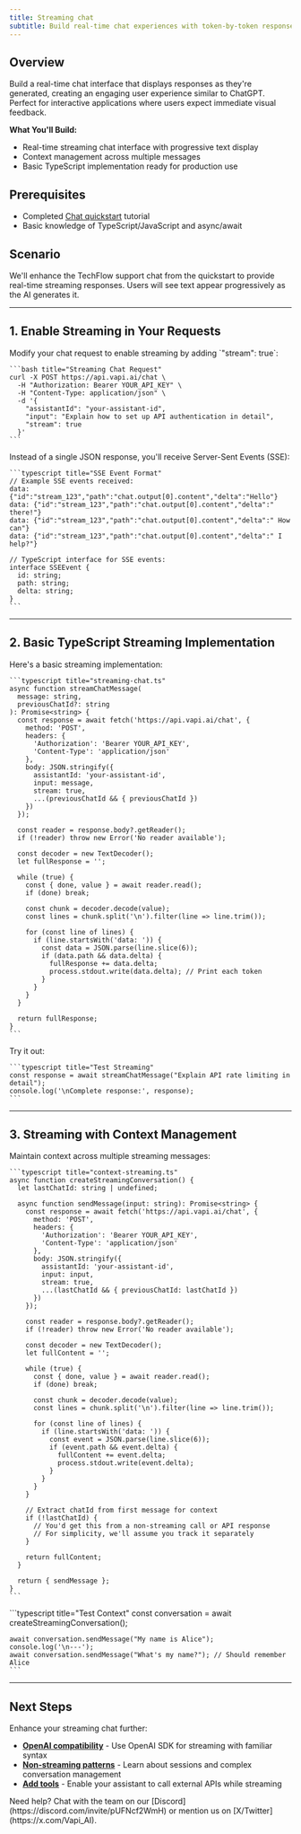 ```yaml
---
title: Streaming chat
subtitle: Build real-time chat experiences with token-by-token responses like ChatGPT
---
```


## Overview

Build a real-time chat interface that displays responses as they're generated, creating an engaging user experience similar to ChatGPT. Perfect for interactive applications where users expect immediate visual feedback.

**What You'll Build:**
* Real-time streaming chat interface with progressive text display
* Context management across multiple messages
* Basic TypeScript implementation ready for production use

## Prerequisites

* Completed [Chat quickstart](/docs/chat/quickstart) tutorial
* Basic knowledge of TypeScript/JavaScript and async/await

## Scenario

We'll enhance the TechFlow support chat from the quickstart to provide real-time streaming responses. Users will see text appear progressively as the AI generates it.

---

## 1. Enable Streaming in Your Requests

<Steps>
  <Step title="Add the stream parameter">
    Modify your chat request to enable streaming by adding `"stream": true`:
    
    ```bash title="Streaming Chat Request"
    curl -X POST https://api.vapi.ai/chat \
      -H "Authorization: Bearer YOUR_API_KEY" \
      -H "Content-Type: application/json" \
      -d '{
        "assistantId": "your-assistant-id",
        "input": "Explain how to set up API authentication in detail",
        "stream": true
      }'
    ```
  </Step>
  <Step title="Understand the streaming response format">
    Instead of a single JSON response, you'll receive Server-Sent Events (SSE):
    
    ```typescript title="SSE Event Format"
    // Example SSE events received:
    data: {"id":"stream_123","path":"chat.output[0].content","delta":"Hello"}
    data: {"id":"stream_123","path":"chat.output[0].content","delta":" there!"}
    data: {"id":"stream_123","path":"chat.output[0].content","delta":" How can"}
    data: {"id":"stream_123","path":"chat.output[0].content","delta":" I help?"}

    // TypeScript interface for SSE events:
    interface SSEEvent {
      id: string;
      path: string;
      delta: string;
    }
    ```
  </Step>
</Steps>

---

## 2. Basic TypeScript Streaming Implementation

<Steps>
  <Step title="Create a simple streaming function">
    Here's a basic streaming implementation:
    
    ```typescript title="streaming-chat.ts"
    async function streamChatMessage(
      message: string, 
      previousChatId?: string
    ): Promise<string> {
      const response = await fetch('https://api.vapi.ai/chat', {
        method: 'POST',
        headers: {
          'Authorization': 'Bearer YOUR_API_KEY',
          'Content-Type': 'application/json'
        },
        body: JSON.stringify({
          assistantId: 'your-assistant-id',
          input: message,
          stream: true,
          ...(previousChatId && { previousChatId })
        })
      });

      const reader = response.body?.getReader();
      if (!reader) throw new Error('No reader available');
      
      const decoder = new TextDecoder();
      let fullResponse = '';

      while (true) {
        const { done, value } = await reader.read();
        if (done) break;
        
        const chunk = decoder.decode(value);
        const lines = chunk.split('\n').filter(line => line.trim());
        
        for (const line of lines) {
          if (line.startsWith('data: ')) {
            const data = JSON.parse(line.slice(6));
            if (data.path && data.delta) {
              fullResponse += data.delta;
              process.stdout.write(data.delta); // Print each token
            }
          }
        }
      }
      
      return fullResponse;
    }
    ```
  </Step>
  <Step title="Test the streaming function">
    Try it out:
    
    ```typescript title="Test Streaming"
    const response = await streamChatMessage("Explain API rate limiting in detail");
    console.log('\nComplete response:', response);
    ```
  </Step>
</Steps>

---

## 3. Streaming with Context Management

<Steps>
  <Step title="Handle conversation context">
    Maintain context across multiple streaming messages:
    
    ```typescript title="context-streaming.ts"
    async function createStreamingConversation() {
      let lastChatId: string | undefined;

      async function sendMessage(input: string): Promise<string> {
        const response = await fetch('https://api.vapi.ai/chat', {
          method: 'POST',
          headers: {
            'Authorization': 'Bearer YOUR_API_KEY',
            'Content-Type': 'application/json'
          },
          body: JSON.stringify({
            assistantId: 'your-assistant-id',
            input: input,
            stream: true,
            ...(lastChatId && { previousChatId: lastChatId })
          })
        });

        const reader = response.body?.getReader();
        if (!reader) throw new Error('No reader available');
        
        const decoder = new TextDecoder();
        let fullContent = '';

        while (true) {
          const { done, value } = await reader.read();
          if (done) break;
          
          const chunk = decoder.decode(value);
          const lines = chunk.split('\n').filter(line => line.trim());
          
          for (const line of lines) {
            if (line.startsWith('data: ')) {
              const event = JSON.parse(line.slice(6));
              if (event.path && event.delta) {
                fullContent += event.delta;
                process.stdout.write(event.delta);
              }
            }
          }
        }
        
        // Extract chatId from first message for context
        if (!lastChatId) {
          // You'd get this from a non-streaming call or API response
          // For simplicity, we'll assume you track it separately
        }
        
        return fullContent;
      }

      return { sendMessage };
    }
    ```
  </Step>
  <Step title="Use the conversation manager">
    ```typescript title="Test Context"
    const conversation = await createStreamingConversation();

    await conversation.sendMessage("My name is Alice");
    console.log('\n---');
    await conversation.sendMessage("What's my name?"); // Should remember Alice
    ```
  </Step>
</Steps>

---

## Next Steps

Enhance your streaming chat further:

* **[OpenAI compatibility](/chat/openai-compatibility)** - Use OpenAI SDK for streaming with familiar syntax
* **[Non-streaming patterns](/chat/non-streaming)** - Learn about sessions and complex conversation management
* **[Add tools](/tools)** - Enable your assistant to call external APIs while streaming

<Callout>
Need help? Chat with the team on our [Discord](https://discord.com/invite/pUFNcf2WmH) or mention us on [X/Twitter](https://x.com/Vapi_AI).
</Callout>
